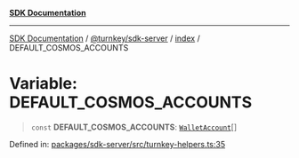 [**SDK Documentation**](../../../../README.mdx)

***

[SDK Documentation](../../../../packages.mdx) / [@turnkey/sdk-server](../../README.mdx) / [index](../README.mdx) / DEFAULT\_COSMOS\_ACCOUNTS

# Variable: DEFAULT\_COSMOS\_ACCOUNTS

> `const` **DEFAULT\_COSMOS\_ACCOUNTS**: [`WalletAccount`](../interfaces/WalletAccount.mdx)[]

Defined in: [packages/sdk-server/src/turnkey-helpers.ts:35](https://github.com/tkhq/sdk/blob/3a88af7d1d927c6022706911d6af0f92f1440e00/packages/sdk-server/src/turnkey-helpers.ts#L35)
